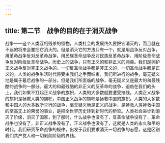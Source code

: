 ```yaml
---
---
---
```

title: 第二节　战争的目的在于消灭战争
---




战争——这个人类互相残杀的怪物，人类社会的发展终久要把它消灭的，而且就在不远的将来会要把它消灭的。但是消灭它的方法只有一个，就是用战争反对战争，用革命战争反对反革命战争，用民族革命战争反对民族反革命战争，用阶级革命战争反对阶级反革命战争。历史上的战争，只有正义的和非正义的两类。我们是拥护正义战争反对非正义战争的。一切反革命战争都是非正义的，一切革命战争都是正义的。人类的战争生活时代将要由我们之手而结束，我们所进行的战争，毫无疑义地是属于最后战争的一部分。但是我们所面临的战争，毫无疑义又是最大的和最残酷的战争的一部分。最大的和最残酷的非正义的反革命的战争，迫临在我们的头上，我们如果不打起正义战争的旗帜，人类的大多数就要遭受摧残。人类正义战争的旗帜是拯救人类的旗帜，中国正义战争的旗帜是拯救中国的旗帜。人类的大多数和中国人的大多数所举行的战争，毫无疑义地是正义的战争，是拯救人类拯救中国的至高无上的荣誉的事业，是把全世界历史转到新时代的桥梁。人类社会进步到消灭了阶级，消灭了国家，到了那时，什么战争也没有了，反革命战争没有了，革命战争也没有了，非正义战争没有了，正义战争也没有了，这就是人类的永久和平的时代。我们研究革命战争的规律，出发于我们要求消灭一切战争的志愿，这是区别我们共产党人和一切剥削阶级的界线。
